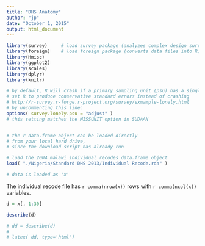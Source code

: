 ```yaml
---
title: "DHS Anatomy"
author: "jp"
date: "October 1, 2015"
output: html_document
---
```


```r
library(survey) 	# load survey package (analyzes complex design surveys)
library(foreign) 	# load foreign package (converts data files into R)
library(Hmisc)
library(ggplot2)
library(scales)
library(dplyr)
library(knitr)

# by default, R will crash if a primary sampling unit (psu) has a single observation
# set R to produce conservative standard errors instead of crashing
# http://r-survey.r-forge.r-project.org/survey/exmample-lonely.html
# by uncommenting this line:
options( survey.lonely.psu = "adjust" )
# this setting matches the MISSUNIT option in SUDAAN


# the r data.frame object can be loaded directly
# from your local hard drive,
# since the download script has already run

# load the 2004 malawi individual recodes data.frame object
load( "./Nigeria/Standard DHS 2013/Individual Recode.rda" )

# data is loaded as 'x'
```

The individual recode file has `r comma(nrow(x))` rows with `r comma(ncol(x))` variables.

```r
d = x[, 1:30]

describe(d)

# dd = describe(d)
# 
# latex( dd, type='html')

```

